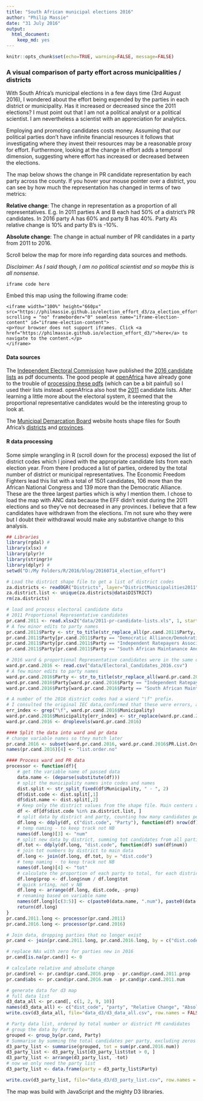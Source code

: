 ```yaml
---
title: "South African municipal elections 2016"
author: "Philip Massie"
date: "31 July 2016"
output: 
  html_document: 
    keep_md: yes
---
```

```r
knitr::opts_chunk$set(echo=TRUE, warning=FALSE, message=FALSE)
```
### A visual comparison of party effort across municipalities / districts

With South Africa's municipal elections in a few days time (3rd August 2016), I wondered about the effort being expended by the parties in each district or municipality. Has it increased or decreased since the 2011 elections? I must point out that I am not a political analyst or a political scientist. I am nevertheless a scientist with an appreciation for analytics.

Employing and promoting candidates costs money. Assuming that our political parties don't have infinite financial resources it follows that investigating where they invest their resources may be a reasonable proxy for effort. Furthermore, looking at the change in effort adds a temporal dimension, suggesting where effort has increased or decreased between the elections.

The map below shows the change in PR candidate representation by each party across the county. If you hover your mouse pointer over a district, you can see by how much the representation has changed in terms of two metrics:

**Relative change**: The change in representation as a proportion of all representatives. E.g. In 2011 parties A and B each had 50% of a district's PR candidates. In 2016 party A has 60% and party B has 40%. Party A's relative change is 10% and party B's is -10%.

**Absolute change**: The change in actual number of PR candidates in a party from 2011 to 2016.

Scroll below the map for more info regarding data sources and methods.

*Disclaimer: As I said though, I am no political scientist and so maybe this is all nonsense.*


```
iframe code here
```

Embed this map using the following iframe code:

```
<iframe width="100%" height="660px" src="https://philmassie.github.io/election_effort_d3/za_election_effort_2016.html" scrolling = "no" frameborder="0" seamless name="iframe-election-content" id="iframe-election-content">
<p>Your browser does not support iframes. Click <a href="https://philmassie.github.io/election_effort_d3/">here</a> to navigate to the content.</p>
</iframe>
```

#### Data sources

The [Independent Electoral Commission]( http://www.elections.org.za) have published the [2016 candidate lists]( http://www.elections.org.za/content/Elections/Candidates-lists/) as pdf documents. The good people at [openAfrica](https://africaopendata.org/) have already gone to the trouble of [processing these pdfs](https://africaopendata.org/dataset/electoral-candidates-2016) (which can be a bit painful) so I used their lists instead. openAfrica also host the [2011](https://africaopendata.org/dataset/electoral-commission-of-south-africa-local-government-election-candidates) candidate lists. After learning a little more about the electoral system, it seemed that the proportional representative candidates would be the interesting group to look at.

The [Municipal Demarcation Board](http://www.demarcation.org.za/) website hosts shape files for South Africa's [districts](http://www.demarcation.org.za/index.php/downloads/boundary-data/boundary-data-main-files/districts) and [provinces](http://www.demarcation.org.za/index.php/downloads/boundary-data/boundary-data-main-files/province).

#### R data processing

Some simple wrangling in R (scroll down for the process) exposed the list of district codes which I joined with the appropriate candidate lists from each election year. From there I produced a list of parties, ordered by the total number of district or municipal representatives. The Economic Freedom Fighters lead this list with a total of 1501 candidates, 106 more than the African National Congress and 139 more than the Democratic Alliance. These are the three largest parties which is why I mention them. I chose to load the map with ANC data because the EFF didn't exist during the 2011 elections and so they've not decreased in any provinces. I believe that a few candidates have withdrawn from the elections. I'm not sure who they were but I doubt their withdrawal would make any substantive change to this analysis.


```r
## Libraries
library(rgdal) #
library(xlsx) #
library(plyr)#
library(stringr)#
library(dplyr) #
setwd("D:/My Folders/R/2016/blog/20160714_election_effort")
```
```r
# Load the district shape file to get a list of district codes
za.districts <- readOGR("Districts", layer="DistrictMunicipalities2011")
za.district.list <- unique(za.districts@data$DISTRICT)
rm(za.districts)
```
```r
# load and process electoral candidate data
# 2011 Proportional Representative candidates
pr.cand.2011 <- read.xlsx2("data/2011-pr-candidate-lists.xls", 1, startRow = 3)
# A few minor edits to party names
pr.cand.2011$Party <- str_to_title(str_replace_all(pr.cand.2011$Party, "  ", " "))
pr.cand.2011$Party[pr.cand.2011$Party == "Democratic Alliance/Demokratiese Alliansie"] <- "Democratic Alliance"
pr.cand.2011$Party[pr.cand.2011$Party == "Independent Ratepayers Association Of Sa"] <- "Independent Ratepayers Association Of SA"
pr.cand.2011$Party[pr.cand.2011$Party == "South African Maintanance And Estate Beneficiaries Associati"] <- "South African Maintanance And Estate Beneficiaries Association"
```
```r
# 2016 ward & proportional Representative candidates were in the same data set
ward.pr.cand.2016 <- read.csv("data/Electoral_Candidates_2016.csv")
# A few minor edits to party names
ward.pr.cand.2016$Party <- str_to_title(str_replace_all(ward.pr.cand.2016$Party, "  ", " "))
ward.pr.cand.2016$Party[ward.pr.cand.2016$Party == "Independent Ratepayers Association Of Sa"] <- "Independent Ratepayers Association Of SA"
ward.pr.cand.2016$Party[ward.pr.cand.2016$Party == "South African Maintanance And Estate Beneficiaries Associati"] <- "South African Maintanance And Estate Beneficiaries Association"

# A number of the 2016 district codes had a wierd "\f" prefix.
# I consulted the original IEC data,confirmed that these were errors, and tidied them up.
err_index <- grep("\f", ward.pr.cand.2016$Municipality)
ward.pr.cand.2016$Municipality[err_index] <- str_replace(ward.pr.cand.2016$Municipality[err_index], "\f", "")
ward.pr.cand.2016 <- droplevels(ward.pr.cand.2016)

#### Split the data into ward and pr data
# change variable names so they match later
pr.cand.2016 <- subset(ward.pr.cand.2016, ward.pr.cand.2016$PR.List.OrderNo...Ward.No < 1000)
names(pr.cand.2016)[4] <- "list.order.no"
```
```r
#### Process ward and PR data
processor <- function(df){
    # get the variable name of passed data
    data.name <- (deparse(substitute(df)))
    # split the municipality names into codes and names
    dist.split <- str_split_fixed(df$Municipality, " - ", 2)
    df$dist.code <- dist.split[,1]
    df$dist.name <- dist.split[,2]
    # Keep only the district values from the shape file. Main centers and DC areas.
    df <- df[df$dist.code %in% za.district.list, ]
    # split data by district and party, counting how many candidates per party per district
    df.long <- ddply(df, c("dist.code", "Party"), function(df) nrow(df))
    # temp naming - to keep track not NB
    names(df.long)[3] <- "num"
    # split new data by district, summing tot candidates from all parties (in district)
    df.tot <- ddply(df.long, "dist.code", function(df) sum(df$num))
    # join tot numbers by district to main data
    df.long <- join(df.long, df.tot, by = "dist.code")
    # temp naming - to keep track not NB
    names(df.long)[4] <- "tot"
    # calculate the proportion of each party to total, for each district
    df.long$prop <- df.long$num / df.long$tot
    # quick srting, not v NB
    df.long <- arrange(df.long, dist.code, -prop)
    # renaming based on variable name
    names(df.long)[c(3:5)] <- c(paste0(data.name, ".num"), paste0(data.name, ".tot"), paste0(data.name, ".prop"))
    return(df.long)
}
pr.cand.2011.long <- processor(pr.cand.2011)
pr.cand.2016.long <- processor(pr.cand.2016)

# Join data, dropping parties that no longer exist
pr.cand <- join(pr.cand.2011.long, pr.cand.2016.long, by = c("dist.code", "Party"), type = "right")

# replace NAs with zero for parties new in 2016
pr.cand[is.na(pr.cand)] <- 0

# calculate relative and absolute change
pr.cand$rel <- pr.cand$pr.cand.2016.prop - pr.cand$pr.cand.2011.prop
pr.cand$abs <- pr.cand$pr.cand.2016.num - pr.cand$pr.cand.2011.num
```
```r
# generate data for d3 map
# full data list
d3_data_all <- pr.cand[, c(1, 2, 9, 10)]
names(d3_data_all) <- c("dist_code", "party", "Relative Change", "Absolute Change")
write.csv(d3_data_all, file="data_d3/d3_data_all.csv", row.names = FALSE, quote = FALSE)

# Party data list, ordered by total number or district PR candidates
# group the data by Party
grouped <- group_by(pr.cand, Party)
# Summarise by summing the total candidates per party, excluding zeros and sorting
d3_party_list <- summarise(grouped, tot = sum(pr.cand.2016.num))
d3_party_list <- d3_party_list[d3_party_list$tot > 0, ]
d3_party_list <- arrange(d3_party_list, -tot)
# now we only need the party list
d3_party_list <- data.frame(party = d3_party_list$Party)

write.csv(d3_party_list, file="data_d3/d3_party_list.csv", row.names = FALSE, quote = FALSE)
```


The map was build with JavaScript and the mighty D3 libraries.
